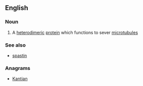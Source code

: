 ==English==

===Noun===
{{wikipedia}}
{{en-noun|-}}

# {{label|en|protein}} A [[heterodimeric]] [[protein]] which functions to sever [[microtubule]]s

===See also===
* [[spastin]]

===Anagrams===
* [[Kantian#English|Kantian]]